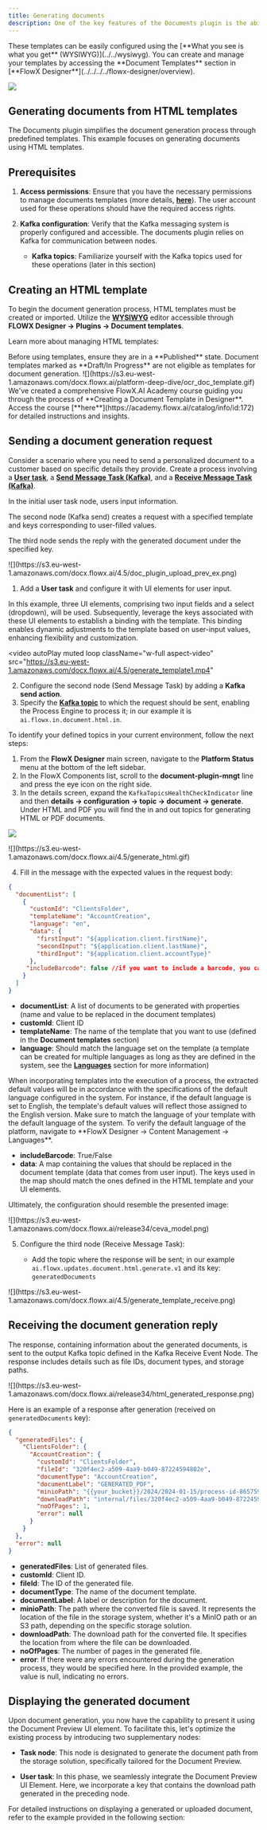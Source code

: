 ```yaml
---
title: Generating documents
description: One of the key features of the Documents plugin is the ability to generate new documents using custom templates, which can be pre-filled with data relevant to the current process instance. 
---
```


<Info>
These templates can be easily configured using the [**What you see is what you get** (WYSIWYG)](../../wysiwyg). You can create and manage your templates by accessing the **Document Templates** section in [**FlowX Designer**](../../../../flowx-designer/overview).
</Info>

![](https://s3.eu-west-1.amazonaws.com/docx.flowx.ai/platform-deep-dive/docs_plugin_template.png)

## Generating documents from HTML templates

The Documents plugin simplifies the document generation process through predefined templates. This example focuses on generating documents using HTML templates.

## Prerequisites

1. **Access permissions**: Ensure that you have the necessary permissions to manage documents templates (more details, [**here**](../../../../../setup-guides/plugins-access-rights/configuring-access-rights-for-documents)). The user account used for these operations should have the required access rights.

2. **Kafka configuration**: Verify that the Kafka messaging system is properly configured and accessible. The documents plugin relies on Kafka for communication between nodes.

    - **Kafka topics**: Familiarize yourself with the Kafka topics used for these operations (later in this section)

## Creating an HTML template

To begin the document generation process, HTML templates must be created or imported. Utilize the [**WYSIWYG**](/4.1.x/docs/platform-deep-dive/plugins/wysiwyg) editor accessible through **FLOWX Designer → Plugins → Document templates**.

Learn more about managing HTML templates:

<Card title="Managing HTML templates" href="./managing-html-templates" icon ="files"/>

<Check>
Before using templates, ensure they are in a **Published** state. Document templates marked as **Draft/In Progress** are not eligible as templates for document generation.
</Check>

<Frame>
![](https://s3.eu-west-1.amazonaws.com/docx.flowx.ai/platform-deep-dive/ocr_doc_template.gif)
</Frame>

<Tip> 
We've created a comprehensive FlowX.AI Academy course guiding you through the process of **Creating a Document Template in Designer**. Access the course [**here**](https://academy.flowx.ai/catalog/info/id:172) for detailed instructions and insights.
</Tip>

## Sending a document generation request

Consider a scenario where you need to send a personalized document to a customer based on specific details they provide. Create a process involving a [**User task**](../../../../building-blocks/node/user-task-node), a [**Send Message Task (Kafka)**](../../../../building-blocks/node/message-send-received-task-node#message-send-task), and a [**Receive Message Task (Kafka)**](../../../../building-blocks/node/message-send-received-task-node#message-receive-task).

<Info>
In the initial user task node, users input information.

The second node (Kafka send) creates a request with a specified template and keys corresponding to user-filled values.

The third node sends the reply with the generated document under the specified key.
</Info>

<Frame>
![](https://s3.eu-west-1.amazonaws.com/docx.flowx.ai/4.5/doc_plugin_upload_prev_ex.png)
</Frame>

1. Add a **User task** and configure it with UI elements for user input.

<Info>
In this example, three UI elements, comprising two input fields and a select (dropdown), will be used. Subsequently, leverage the keys associated with these UI elements to establish a binding with the template. This binding enables dynamic adjustments to the template based on user-input values, enhancing flexibility and customization.
</Info>


<video
  autoPlay
  muted
  loop
  className="w-full aspect-video"
  src="https://s3.eu-west-1.amazonaws.com/docx.flowx.ai/4.5/generate_template1.mp4"
></video>



2. Configure the second node (Send Message Task) by adding a **Kafka send action**.
3. Specify the [**Kafka topic**](../../../../../setup-guides/plugins-setup-guide/documents-plugin-setup#kafka-configuration) to which the request should be sent, enabling the Process Engine to process it; in our example it is `ai.flowx.in.document.html.in`.

<Tip>
To identify your defined topics in your current environment, follow the next steps:

1. From the **FlowX Designer** main screen, navigate to the **Platform Status** menu at the bottom of the left sidebar.
2. In the FlowX Components list, scroll to the **document-plugin-mngt** line and press the eye icon on the right side.
3. In the details screen, expand the `KafkaTopicsHealthCheckIndicator` line and then **details → configuration → topic → document → generate**. Under HTML and PDF you will find the in and out topics for generating HTML or PDF documents.


![](https://s3.eu-west-1.amazonaws.com/docx.flowx.ai/release34/kafka_topics_html_generate.png)

</Tip>

<Frame>
![](https://s3.eu-west-1.amazonaws.com/docx.flowx.ai/4.5/generate_html.gif)
</Frame>

4. Fill in the message with the expected values in the request body:

```json
{ 
  "documentList": [
    {
      "customId": "ClientsFolder",
      "templateName": "AccountCreation",
      "language": "en",
      "data": {
        "firstInput": "${application.client.firstName}",
        "secondInput": "${application.client.lastName}",
        "thirdInput": "${application.client.accountType}"
      },
     "includeBarcode": false //if you want to include a barcode, you can set it to true
    }
  ]
}
```

- **documentList**: A list of documents to be generated with properties (name and value to be replaced in the document templates)
- **customId**: Client ID
- **templateName**: The name of the template that you want to use (defined in the **Document templates** section)
- **language**: Should match the language set on the template (a template can be created for multiple languages as long as they are defined in the system, see the [**Languages**](/4.1.x/docs/platform-deep-dive/core-extensions/content-management/languages) section for more information)

<Info>
When incorporating templates into the execution of a process, the extracted default values will be in accordance with the specifications of the default language configured in the system. For instance, if the default language is set to English, the template's default values will reflect those assigned to the English version. Make sure to match the language of your template with the default language of the system.
<Tip>
To verify the default language of the platform, navigate to **FlowX Designer → Content Management → Languages**.
</Tip>

</Info>

- **includeBarcode**: True/False
- **data**: A map containing the values that should be replaced in the document template (data that comes from user input). The keys used in the map should match the ones defined in the HTML template and your UI elements.

Ultimately, the configuration should resemble the presented image:

<Frame>
![](https://s3.eu-west-1.amazonaws.com/docx.flowx.ai/release34/ceva_model.png)
</Frame>

5. Configure the third node (Receive Message Task): 

    *  Add the topic where the response will be sent; in our example `ai.flowx.updates.document.html.generate.v1` and its key: `generatedDocuments`
  
<Frame>
![](https://s3.eu-west-1.amazonaws.com/docx.flowx.ai/4.5/generate_template_receive.png)    
</Frame>

## Receiving the document generation reply

The response, containing information about the generated documents, is sent to the output Kafka topic defined in the Kafka Receive Event Node. The response includes details such as file IDs, document types, and storage paths.

<Frame>
![](https://s3.eu-west-1.amazonaws.com/docx.flowx.ai/release34/html_generated_response.png)
</Frame>

Here is an example of a response after generation (received on `generatedDocuments` key):

```json
{
  "generatedFiles": {
    "ClientsFolder": {
      "AccountCreation": {
        "customId": "ClientsFolder",
        "fileId": "320f4ec2-a509-4aa9-b049-87224594802e",
        "documentType": "AccountCreation",
        "documentLabel": "GENERATED_PDF",
        "minioPath": "{{your_bucket}}/2024/2024-01-15/process-id-865759/ClientsFolder/6869_AccountCreation.pdf",
        "downloadPath": "internal/files/320f4ec2-a509-4aa9-b049-87224594802e/download",
        "noOfPages": 1,
        "error": null
      }
    }
  },
  "error": null
}
```

* **generatedFiles**: List of generated files.
* **customId**: Client ID.
* **fileId**: The ID of the generated file.
* **documentType**: The name of the document template.
* **documentLabel**: A label or description for the document.
* **minioPath**: The path where the converted file is saved. It represents the location of the file in the storage system, whether it's a MinIO path or an S3 path, depending on the specific storage solution.
* **downloadPath**: The download path for the converted file. It specifies the location from where the file can be downloaded.
* **noOfPages**: The number of pages in the generated file.
* **error**: If there were any errors encountered during the generation process, they would be specified here. In the provided example, the value is null, indicating no errors.

## Displaying the generated document

Upon document generation, you now have the capability to present it using the Document Preview UI element. To facilitate this, let's optimize the existing process by introducing two supplementary nodes:

* **Task node**: This node is designated to generate the document path from the storage solution, specifically tailored for the Document Preview.

* **User task**: In this phase, we seamlessly integrate the Document Preview UI Element. Here, we incorporate a key that contains the download path generated in the preceding node.

For detailed instructions on displaying a generated or uploaded document, refer to the example provided in the following section:

<Card title="Uploading a new document" href="./uploading-a-new-document" icon="file">
</Card>

